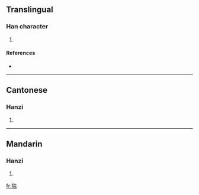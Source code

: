 ==Translingual==

===Han character===
{{Han char|rn=94|rad=犬|as=05|sn=8|four=4426<sub>0</sub>|canj=大竹十口 (KHJR)}}

# {{defn|Han|sort=犬05}}

====References====
* {{Han ref|kx=0709.181|dkj=20360|dj=1122.060|hdz=21339.020|uh=72DC|ud=29404|bh=CD60|bd=52576}}

----

==Cantonese==

===Hanzi===
{{yue-hanzi|jyut=|y=gu2}}

# {{defn|Cantonese}}

----

==Mandarin==

===Hanzi===
{{cmn-hanzi|pin=[[gǔ]] ([[gu3]])|wg=ku<sup>3</sup>}}

# {{defn|Mandarin}}

[[fr:狜]]